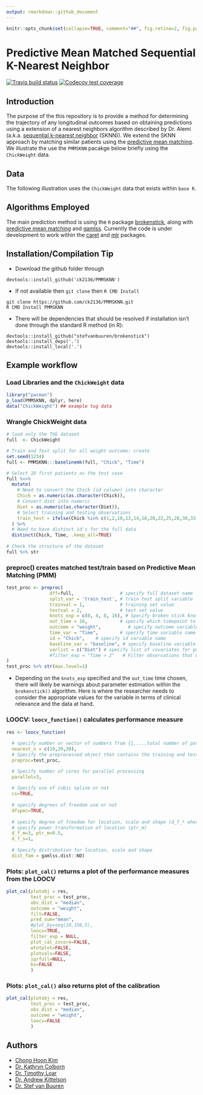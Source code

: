 ```yaml
---
output: rmarkdown::github_document
---
```


```r
knitr::opts_chunk$set(collapse=TRUE, comment="##", fig.retina=2, fig.path = "README_figs/README-")
```

# Predictive Mean Matched Sequential K-Nearest Neighbor 

<!-- badges: start -->
[![Travis build status](https://app.travis-ci.com/ck2136/PMMSKNN.svg?branch=master)](https://travis-ci.com/ck2136/PMMSKNN)
[![Codecov test coverage](https://codecov.io/gh/ck2136/PMMSKNN/branch/master/graph/badge.svg)](https://codecov.io/gh/ck2136/PMMSKNN?branch=master)
<!-- badges: end -->

## Introduction

The purpose of the this repository is to provide a method for determining the trajectory of any longitudinal outcomes based on obtaining predictions using a extension of a nearest neighbors algorithm described by Dr. Alemi (a.k.a. [sequential k-nearest neighbor](https://www.ncbi.nlm.nih.gov/pmc/articles/PMC2911789/) (SKNN)). We extend the SKNN approach by matching similar patients using the [predictive mean matching](https://amstat.tandfonline.com/doi/abs/10.1080/07350015.1988.10509663). We illustrate the use the `PMMSKNN` pacakge below briefly using 
the `ChickWeight` data.


## Data

The following illustration uses the `ChickWeight` data that exists within `base R`.

## Algorithms Employed 

The main prediction method is using the `R` package [brokenstick](https://github.com/stefvanbuuren/brokenstick), along with [predictive mean matching](https://books.google.com/books?hl=en&lr=&id=rM8eSRUYYHYC&oi=fnd&pg=PA442&dq=%22predictive+mean+matching%22++rubin&ots=OM-74mXZoX&sig=H-tIcTl7xqIfbgumXuHBktBTfkQ#v=onepage&q=%22predictive%20mean%20matching%22%20%20rubin&f=false) and [gamlss](https://www.gamlss.com/). Currently the code is under development to work within the [caret](https://github.com/topepo/caret) and [mlr](https://github.com/mlr-org/mlr) packages. 

## Installation/Compilation Tip

- Download the github folder through
``` 
devtools::install_github('ck2136/PMMSKNN')
```

- If not available then `git clone` then `R CMD Install`
```
git clone https://github.com/ck2136/PMMSKNN.git
R CMD Install PMMSKNN
```

- There will be dependencies that should be resolved if installation isn't done through the standard R method (in R):
```
devtools::install_github("stefvanbuuren/brokenstick")
devtools::install_deps('.')
devtools::install_local('.')
```

## Example workflow

### Load Libraries and the `ChickWeight` data
```r
library("pacman")
p_load(PMMSKNN, dplyr, here)
data("ChickWeight") ## example tug data

```

### Wrangle ChickWeight data
```r
# load only the TUG dataset
full  <- ChickWeight 

# Train and Test split for all weight outcome: create 
set.seed(1234)
full <- PMMSKNN:::baselinemk(full, "Chick", "Time")

# Select 10 first patients as the test case
full %<>%
  mutate(
    # Need to convert the Chick (id column) into character
    Chick = as.numeric(as.character(Chick)),
    # Convert diet into numeric
    Diet = as.numeric(as.character(Diet)),
    # Select training and testing observations
    train_test = ifelse(Chick %in% c(1,2,10,13,14,18,20,22,25,28,30,33,37,39,40,43,47), 2, 1)
  ) %>% 
  # Need to have distinct id's for the full data
  distinct(Chick, Time, .keep_all=TRUE) 
  
# Check the structure of the dataset
full %>% str

```

### preproc() creates matched test/train based on Predictive Mean Matching (PMM)
```r
test_proc <- preproc(
                dff=full,                 # specify full dataset name
                split_var = 'train_test', # train test split variable
                trainval = 1,             # training set value
                testval = 2,              # test set value
                knots_exp = c(0, 4, 8, 16), # Specify broken stick knots
                out_time = 16,            # specify which timepoint to use 
                outcome = "weight",          # specify outcome variable name
                time_var = "Time",        # specify time variable name
                id = "Chick",    # specify id variable name
                baseline_var = "baseline", # specify baseline variable
                varlist = c("Diet") # specify list of covariates for pmm
                #filter_exp = "Time > 2"   # Filter observations that will be included
)
test_proc %>% str(max.level=1)
```

- Depending on the `knots_exp` specified and the `out_time` time chosen, there will likely be warnings about parameter estimation within the `brokenstick()` algorithm. Here is where the researcher needs to consider the appropriate values for the variable in terms of clinical relevance and the data at hand.

### LOOCV: `loocv_function()` calculates performance measure 
```r
res <- loocv_function(
  
  # specify number or vector of numbers from {1,...,total number of patients in training data} 
  nearest_n = c(10,20,30),
  # Specify the preprocessed object that contains the training and testing datasets
  preproc=test_proc,

  # Specify number of cores for parallel processing
  parallel=3,
  
  # Specify use of cubic spline or not
  cs=TRUE,
  
  # specify degrees of freedom use or not
  dfspec=TRUE,
  
  # specify degree of freedom for location, scale and shape (d_f_* where * = {m, s} for location and scale default for shape is 1.
  # specify power transformation of location (ptr_m)
  d_f_m=3, ptr_m=0.5,
  d_f_s=1,
  
  # Specify distribution for location, scale and shape 
  dist_fam = gamlss.dist::NO)

```


### Plots: `plot_cal()` returns a plot of the performance measures from the LOOCV 


```r
plot_cal(plotobj = res, 
         test_proc = test_proc, 
         obs_dist = "median",
         outcome = "weight",
         filt=FALSE,
         pred_sum="mean",
         #plot_by=seq(10,150,5),
         loocv=TRUE,
         filter_exp = NULL,
         plot_cal_zscore=FALSE,
         wtotplot=FALSE,
         plotvals=FALSE,
         iqrfull=NULL,
         bs=FALSE
         )
```

### Plots: `plot_cal()` also returns plot of the calibration 

```r
plot_cal(plotobj = res, 
         test_proc = test_proc, 
         obs_dist = "median",
         outcome = "weight",
         loocv=FALSE
         )
```


## Authors

* [Chong Hoon Kim](mailto:chong.kim@ucdenver.edu)
* [Dr. Kathryn Colborn](mailto:KATHRYN.COLBORN@UCDENVER.EDU)
* [Dr. Timothy Loar](mailto:TIMOTHY.LOAR@UCDENVER.EDU)
* [Dr. Andrew Kittelson](mailto:andrew.kittelson@ucdenver.edu)
* [Dr. Stef van Buuren](mailto:S.vanBuuren@uu.nl)
